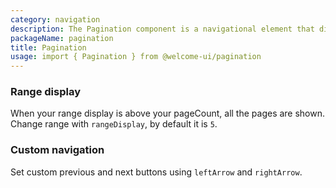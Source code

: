 ```yaml
---
category: navigation
description: The Pagination component is a navigational element that divides content into discrete pages, allowing users to navigate through large sets of data or content efficiently. It provides controls to move between pages, such as next, previous, and specific page numbers. This component is essential for enhancing user experience by making large amounts of information more manageable and accessible.
packageName: pagination
title: Pagination
usage: import { Pagination } from @welcome-ui/pagination
---
```


### Range display

When your range display is above your pageCount, all the pages are shown.<br />Change range with `rangeDisplay`, by default it is `5`.

<div data-playground="range.tsx" data-component="Pagination"></div>

### Custom navigation

Set custom previous and next buttons using `leftArrow` and `rightArrow`.

<div data-playground="custom-navigation.tsx" data-component="Pagination"></div>
